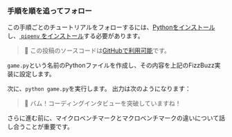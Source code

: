 
### 手順を順を追ってフォロー

この手順ごとのチュートリアルをフォローするには、[Pythonをインストール](https://www.python.org/downloads/)し、[ `pipenv` をインストール](https://pipenv.pypa.io/en/latest/installation.html)する必要があります。

> 🐰 この投稿のソースコードは[GitHubで利用可能](https://github.com/bencherdev/bencher/tree/main/examples/python/pytest_benchmark)です。

`game.py`という名前のPythonファイルを作成し、その内容を上記のFizzBuzz実装に設定します。

次に、`python game.py`を実行します。
出力は次のようになります：

<FizzBuzzOutput />

> 🐰 バム！コーディングインタビューを突破していますね！

さらに進む前に、マイクロベンチマークとマクロベンチマークの違いについて話し合うことが重要です。